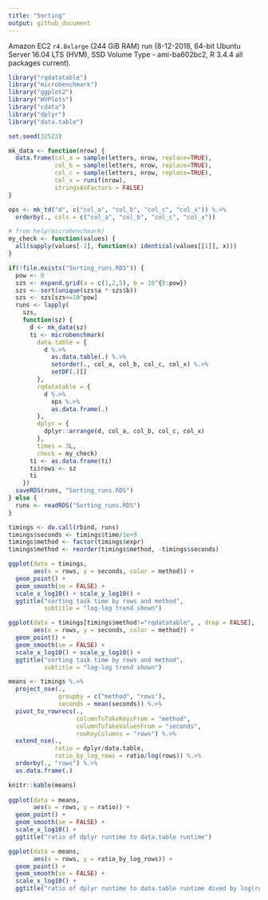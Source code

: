 ```yaml
---
title: "Sorting"
output: github_document
---
```

 
Amazon EC2 `r4.8xlarge` (244 GiB RAM) run (8-12-2018, 64-bit Ubuntu Server 16.04 LTS (HVM), SSD Volume Type - ami-ba602bc2, R 3.4.4 all packages current).

```r
library("rqdatatable")
library("microbenchmark")
library("ggplot2")
library("WVPlots")
library("cdata")
library("dplyr")
library("data.table")

set.seed(32523)

mk_data <- function(nrow) {
  data.frame(col_a = sample(letters, nrow, replace=TRUE),
             col_b = sample(letters, nrow, replace=TRUE),
             col_c = sample(letters, nrow, replace=TRUE),
             col_x = runif(nrow),
             stringsAsFactors = FALSE)
}
```


```r
ops <- mk_td("d", c("col_a", "col_b", "col_c", "col_x")) %.>%
  orderby(., cols = c("col_a", "col_b", "col_c", "col_x"))

# from help(microbenchmark)
my_check <- function(values) {
  all(sapply(values[-1], function(x) identical(values[[1]], x)))
}
```

```r
if(!file.exists("Sorting_runs.RDS")) {
  pow <- 9
  szs <- expand.grid(a = c(1,2,5), b = 10^{0:pow})
  szs <- sort(unique(szs$a * szs$b))
  szs <- szs[szs<=10^pow]
  runs <- lapply(
    szs,
    function(sz) {
      d <- mk_data(sz)
      ti <- microbenchmark(
        data.table = {
          d %.>%
            as.data.table(.) %.>% 
            setorder(., col_a, col_b, col_c, col_x) %.>%
            setDF(.)[] 
        },
        rqdatatable = { 
          d %.>% 
            ops %.>% 
            as.data.frame(.) 
        },
        dplyr = {
          dplyr::arrange(d, col_a, col_b, col_c, col_x)
        },
        times = 3L,
        check = my_check)
      ti <- as.data.frame(ti)
      ti$rows <- sz
      ti
    })
  saveRDS(runs, "Sorting_runs.RDS")
} else {
  runs <- readRDS("Sorting_runs.RDS")
}
```

```r
timings <- do.call(rbind, runs)
timings$seconds <- timings$time/1e+9
timings$method <- factor(timings$expr)
timings$method <- reorder(timings$method, -timings$seconds)

ggplot(data = timings, 
       aes(x = rows, y = seconds, color = method)) +
  geom_point() + 
  geom_smooth(se = FALSE) +
  scale_x_log10() + scale_y_log10() +
  ggtitle("sorting task time by rows and method",
          subtitle = "log-log trend shown")

ggplot(data = timings[timings$method!="rqdatatable", , drop = FALSE], 
       aes(x = rows, y = seconds, color = method)) +
  geom_point() + 
  geom_smooth(se = FALSE) +
  scale_x_log10() + scale_y_log10() +
  ggtitle("sorting task time by rows and method",
          subtitle = "log-log trend shown")

means <- timings %.>%
  project_nse(., 
              groupby = c("method", "rows"), 
              seconds = mean(seconds)) %.>%
  pivot_to_rowrecs(., 
                   columnToTakeKeysFrom = "method",
                   columnToTakeValuesFrom = "seconds",
                   rowKeyColumns = "rows") %.>%
  extend_nse(., 
             ratio = dplyr/data.table,
             ratio_by_log_rows = ratio/log(rows)) %.>%
  orderby(., "rows") %.>%
  as.data.frame(.)

knitr::kable(means)
  
ggplot(data = means, 
       aes(x = rows, y = ratio)) +
  geom_point() + 
  geom_smooth(se = FALSE) +
  scale_x_log10() + 
  ggtitle("ratio of dplyr runtime to data.table runtime")

ggplot(data = means, 
       aes(x = rows, y = ratio_by_log_rows)) +
  geom_point() + 
  geom_smooth(se = FALSE) +
  scale_x_log10() + 
  ggtitle("ratio of dplyr runtime to data.table runtime dived by log(rows)")
```


